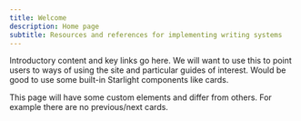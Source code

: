 ```yaml
---
title: Welcome
description: Home page
subtitle: Resources and references for implementing writing systems
---
```


Introductory content and key links go here. We will want to use this to point users to ways of using the site and particular guides of interest. Would be good to use some built-in Starlight components like cards.

This page will have some custom elements and differ from others. For example there are no previous/next cards.
